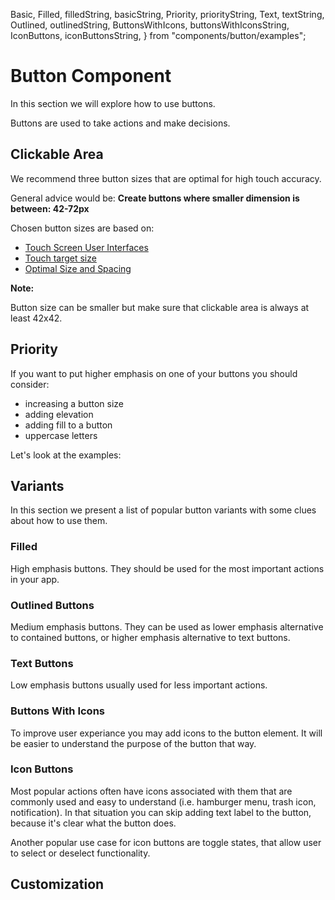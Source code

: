  Basic,
  Filled,
  filledString,
  basicString,
  Priority,
  priorityString,
  Text,
  textString,
  Outlined,
  outlinedString,
  ButtonsWithIcons,
  buttonsWithIconsString,
  IconButtons,
  iconButtonsString,
} from "components/button/examples";

<MainContainer>

# Button Component

<SubHeading>In this section we will explore how to use buttons.</SubHeading>

Buttons are used to take actions and make decisions.

## Clickable Area

We recommend three button sizes that are optimal for high touch accuracy.

General advice would be:
**Create buttons where smaller dimension is between: 42-72px**

Chosen button sizes are based on:

- [Touch Screen User Interfaces](https://www.researchgate.net/publication/225367546_Touch_Screen_User_Interfaces_for_Older_Adults_Button_Size_and_Spacing)
- [Touch target size](https://support.google.com/accessibility/android/answer/7101858?hl=en)
- [Optimal Size and Spacing](https://uxmovement.com/mobile/optimal-size-and-spacing-for-mobile-buttons/)

**Note:**

Button size can be smaller but make sure that clickable area is always at least 42x42.

<Showcase code={dedent(basicString)}>
  <Basic />
</Showcase>

## Priority

If you want to put higher emphasis on one of your buttons you should consider:

- increasing a button size
- adding elevation
- adding fill to a button
- uppercase letters

Let's look at the examples:

<Showcase code={dedent(priorityString)}>
  <Priority />
</Showcase>

## Variants

In this section we present a list of popular button variants with some clues about how to use them.

### Filled

High emphasis buttons. They should be used for the most important actions in your app.

<Showcase code={dedent(filledString)}>
  <Filled />
</Showcase>

### Outlined Buttons

Medium emphasis buttons. They can be used as lower emphasis alternative to contained buttons, or higher emphasis alternative to text buttons.

<Showcase code={dedent(outlinedString)}>
  <Outlined />
</Showcase>

### Text Buttons

Low emphasis buttons usually used for less important actions.

<Showcase code={dedent(textString)}>
  <Text />
</Showcase>

### Buttons With Icons

To improve user experiance you may add icons to the button element. It will be easier to understand the purpose of the button that way.

<Showcase code={dedent(buttonsWithIconsString)}>
  <ButtonsWithIcons />
</Showcase>

### Icon Buttons

Most popular actions often have icons associated with them that are commonly used and easy to understand (i.e. hamburger menu, trash icon, notification). In that situation you can skip adding text label to the button, because it's clear what the button does.

Another popular use case for icon buttons are toggle states, that allow user to select or deselect functionality.

<Showcase code={dedent(iconButtonsString)}>
  <IconButtons />
</Showcase>

## Customization

</MainContainer>
